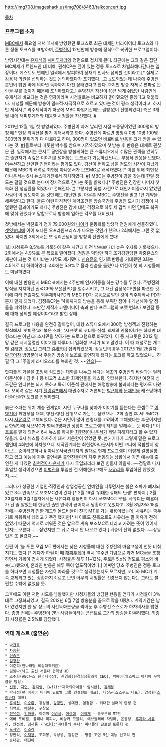 http://img708.imageshack.us/img708/8463/talkconcert.jpg

[[목차]]
=== 프로그램 소개 ===
[[MBC]]에서 목요일 저녁 11시에 방영했던 토크쇼로 최근 대세인 버라이어티 토크쇼와 다른 정통 토크쇼를 표방하며, [[주병진]]이 12년만에 방송에 정식으로 복귀한 프로그램이다.

방영시간대는 [[유재석]]의 [[해피투게더]]와 정면으로 겹치게 된다. 최근에는 그와 같은 집단MC체제가 트렌드인 데 비해, 권석CP는 깊이 있는 정통 토크쇼로 차별화해나간다는 입장이다. 게스트도 연예인 일색에서 탈피하여 정재계 인사도 섭외할 것이라고.[* 실제로 [[강용석]] 의원을 섭외하는 것도 논의하였다가 포기했다…고 보도되었는데 나중에 주병진 본인이 밝힌 바에 의하면 녹화까지 마친 상태였다고 한다. 하지만 방송 자체로 편파성 논란을 부를 것이기 때문에 포기하였다고.] 주병진은 자신이 10년 넘게 쉬었던 사람인데 유재석과 비교되는 것은 영광이라며 시청률로는 비교하지 말아줬으면 좋겠다고 덧붙였다. 시청률 때문에 방송이 말초적·자극적으로 흐르고 있다는 것이 평소 생각이라고. 하지만 제작사[* 외주제작이기 때문에 MBC 파업기간에도 결방 없이 진행되었다] 측은 3개월 내에 해피투게더와 대등한 시청률을 자신했다. [http://news.donga.com/Enter/Series01/3/09/20111201/42280952/1 #]

2011년 12월 1일 첫 방영되었다. 주병진이 과거 날리던 시절 초중딩이었던 300명의 방청객[* 현장 리액션을 받기 위해서라고 한다. 주병진에 따르면 방청객 0명 10명 100명 300명의 분위기가 다 다르다고 하며, 300명이 있으면 바로바로 반응을 크게 받을 수 있다는 것. [http://sports.chosun.com/news/news.htm?id=201111300100201550017546&ServiceDate=20111129 #]]들로부터 따뜻한 박수를 받으며 시작하였으며 첫 방송 후 반응은 대체로 괜찮은 편. 일각에서는 콘서트 공연장을 방불케하는 큰 스튜디오에서 수많은 관객을 앉혀두고 출연자가 속깊은 이야기를 털어놓는 토크쇼가 가능하겠느냐는 부정적 반응을 보였다. 어수선하고 산만한 진행이라는 평가도 있다. 강산이 변하고 남을 정도의 시간이 지났기 때문에 MBC의 배려로 최현정 아나운서가 보조MC로 배석하였다.[* 이를 위해 최현정 아나운서는 6시 뉴스매거진에서 하차하였다. [http://www.hankyung.com/news/app/newsview.php?aid=201111305848k&sid=0107&nid=007&ltype=1 #]] MBC는 주병진이 감을 찾는데 한달 정도는 걸릴 것으로 본다며 장기적으로 간다는 뜻을 밝혔다.[* 주병진은 긴장한 나머지 첫 녹화 전 청심환을 먹었다고 전해진다. [http://www.fnnews.com/view?ra=Sent1301m_View&corp=fnnews&arcid=11112913571554&cDateYear=2011&cDateMonth=11&cDateDay=29 #] 그렇지만 꽃뱀 사건으로 대인기피증까지 앓았던 사람이 이 정도까지 온 것만 해도 대단한 일. 아무튼 MBC는 주병진을 믿고 1년 계약을 해주었다고 한다. 물론 이런 파격적인 계약조건은 방송국간에 주병진 모시기 경쟁이 치열했던 결과이기도 하다.] 주병진은 감에 대한 걱정으로 하루 세 갑씩 피던 담배도 복귀에 맞춰 끊었다고 말함으로써 방송에 임하는 각오를 내비쳤다.

첫방에서는 박찬호가 정가 79,000원의 [[나이키]] 운동화를 방청객 전원에게 선물하였다. [[겟잇뷰티]]에 이어 또다른 오프라윈프리쇼가 나오는 것인가 했으나 2회에서는 그런 것 없었다. 하지만 3회에서는 또 실리콘냄비를 방청객 전원에게 쐈다!

1회 시청률은 8.5%를 기록하여 같은 시간대 이전 방송보다 더 높은 숫자를 기록했으나, 2회에서는 4.9%로 큰 폭으로 떨어졌다. 점잖은 덕담만 하다 조기강판당한 박중훈쇼의 재판이 되는 것 아니냐는 시각도 제기됐다. [[신승훈]]의 인기로 반등을 기대했던 3회는 4.5%로 더 하락하였다. 4회에는 5.9%로 올라 한숨을 돌렸으나 여전히 첫 회 시청률에도 미달하였다.

이에 대한 반응인지 MBC 측에서는 4주만에 인사이동을 하는 강수를 두었다. 주병진의 방식을 지지하던 권석CP와 오윤환PD를 철수시키고, 그 대신 김정욱CP만을 파견한 것. 이에 따라 연출자도 외주제작사PD와 MBC PD가 공동으로 맡던 것이 외주제작사 PD가 혼자 맡게 되었다. 김정욱CP는 "4회까지의 방송을 통해 부족한 점이나 개선해야 할 점들을 파악했다. 조만간 제작사 코엔미디어 측과 만나 프로그램의 포맷 변화나 보완점 등에 대해 상의할 예정이다"라고 밝힌 상태.

결국 프로그램 내용을 완전히 갈아엎어, 대형 스튜디오에서 300명 방청객과 진행하는 형식에서 '핫피플'과 '붉은 소파', '시크릿'의 코너를 신설. 화제의 인물(이기는 하지만 대형스타는 아닌)과 소시민을 찾아가는 프로그램으로 바뀌었다. 이 중 시크릿은 2012 멸망 같은 시시껄렁한 이야기를 다루더니 일회성 코너가 되고 말았다. 이 때 패널로는 개그맨 [[김태현]], [[장동민]] 그리고 [[김새롬]]이 섭외되었으며, 장동민의 경우 2012년 1월 25일자 [[황금어장]] 방영분에서 주병진 방송에 보조로 출연하게 됐다는 토크를 하고 있었으나… 하필 딱 그 1주일에 라디오스타를 녹화한 것. ~~[[안습]]]~~

핫피플은 거물을 초빙해 심도있는 대화를 나누고 싶다는 애초의 주병진의 바람과는 달리 이준석이나 김빛나 등 비교적 소소한 화제인물을 캐스팅, 인터뷰한다. 하지만 여전히 심도깊은 인터뷰는 되지 못하고 특히 이준석 편에서는 해명방송에 불과하다는 평가도 나왔다. 오히려 같은 시기 [[힐링캠프]]에서 대권주자로 거론되는 [[박근혜]]와 [[문재인]]을 캐스팅하여 아슬아슬한 토크를 진행하였다.

붉은 소파는 위치 계층 관계없이 시민 누구나를 찾아가 이야기를 듣는다는 콘셉트로 [[이병진]]이 최현정을 대체, 병진x병진 진행으로 가는 듯 싶었으나.. 2회 출연 후 서브MC가 다시 [[사유리]]로 교체되었다. 젊은 시민이 많아 연령대를 고려하여 교체했다는 후문이지만 [http://starin.edaily.co.kr/news/NewsRead.edy?newsid=01190646599401656&DCD=A10102&SCD=EA31 #] 한달만에 서브MC가 벌써 3명째인 상황이 프로그램의 처지를 말해주는 듯 하다.[* 이 프로를 맡게 되면서 6시 뉴스를 하차한 [[최현정]]아나운서가 제일 피해자라고 할 수 있지 않을까. 6시 뉴스를 하차하게 돼서 서운함이 있었던 듯. [http://www.tvreport.co.kr/?c=news&m=newsview&idx=175728 #] 거기다가 그렇게 맡은 프로그램인데 4회만에 하차했으니. 제작관계자는 최현정아나운서가 어떤 코너에 적합할지 찾아보는 중이라고하나 [http://star.mt.co.kr/view/stview.php?no=2012013010271446670&type=1&outlink=1 #] 아나운서국관계자의 말대로 현재 프로그램이 이렇게 갈팡질팡하고 있고 예능에 자주 출연해온 출연진들마저 자주 변동되는 상황에서 가끔 예능에 출연한 게 다였던 [[최현정]]아나운서가 다시 투입되리라 보긴 힘들지 않을까. ~~정말로 다시 투입할 생각이었으면 [[이병진]]을 투입한 건 이해한다고해도 [[사유리]]를 투입하진 않았겠지.~~]

그러다가 성공한 기업인·직장인과 창업성공한 연예인을 다루면서는 붉은 소파가 폐지되었고 3주 연속으로 보조MC없이 갔다.[* 2월 16일 '위대한 실패의 탄생' 편까지.] 2월 23일자와 3월 1일자에서는 사유리와 장동민이 다시 보조MC로 부활. 사유리는 레귤러가 된 줄 알았는데 한동안 출연 연락이 끊어져서 당황하고 있었다고. 3월 8일자와 15일자에는 주병진과 친한 개그맨 올드비들이 친목 MT를 가는 내용이었는데, 사유리는 깍두기로 끼워줘서 데리고 가주긴 했지만[* 나이로도 친목으로도 사유리는 낄 이유가 전혀 없었기 때문에 억지로 끼워준 것은 앞으로 계속 보조MC로 데리고 가려는 뜻이 있어서인지도 모른다…… 싶었지만 그 뒤로 다시 안 나오고 있다.] 비중이 전혀 없었다. ~~장동민은 또 잘렸다.~~

한편 이 '늘 푸른 모임 MT'편에서는 낮은 시청률에 대한 주병진의 마음고생이 언뜻 비춰지기도 했다.[* 게다가 하필 이 때 [[해피투게더]] 역시 10주년 기념으로 과거 MC들을 초청하면서 기획이 겹치게 되었다. 시청률은 해투 11~12%, 주토콘 5.x% 정도로 평소와 비슷(…)했으며, 온라인 반응은 해투 쪽이 압도적이었다.] 어쩌면 당초 주병진은 정통 토크를 하다보면 시청률은 자연히 따라올 것으로 생각했는지도 모르지만, 코너와 MC가 계속 교체되고 있는 상황까지 이르고 보면 아무리 시청률은 신경쓰지 않는다는 그라도 불편할 수밖에 없었을 듯.

그후에도 이런 저런 시도를 남발했지만 시청자들의 냉담한 반응을 얻다가 시청률이 3%대로 고정화되었고, 결국 2012년 6월 7일 방송분을 끝으로 막을 내렸다. 계약기간은 남아 있었지만 한 달 정도의 사전녹화분량을 찍어둔 후 주병진 스스로가 하차의사를 밝혔다. 종영 전에는 주병진이 만난 사람들이라는 콘셉트로 그간의 방송을 마무리했다. 최종회 시청률은 2.5%로 참담했다.

=== 역대 게스트 (출연순) ===
 * [[박찬호]]
 * [[차승원]]
 * [[신승훈]]
 * [[김창완]]
 * 이준석(한나라당 비상대책위원)
 * 김빛나(낙도 출신 서울대 합격생 [http://sports.chosun.com/news/news.htm?id=201201110000000000006768&ServiceDate=20120111 #])
 * 조주희(ABC뉴스 한국지국장), 한경희(한경희생활과학 CEO), 박혜아(웰스파고 아시아 무역금융 담당)
 * [[신동]], [[지연]], [[강지영]], [wiki:"제국의아이들" 임시완], [[김재경]]
 * 박세정(팬 아시아 미디어 글로벌 그룹 컨설턴트 대표), 나상균(죠스푸드 대표), 양정환([[소리바다]] 대표)
 * [[홍석천]], [[이승환]], 강성범, [[김경민]], 성대현, 염경환 - 위대한 실패의 탄생 편
 * 최백호, [[배철수]], 구창모
 * [[전유성]], [[임하룡]], 이성미 [[이경실]], [[이경애]], [[이휘재]] - 늘푸른회 MT편
 * 에바 포비엘, 폴리나 리피나, 비앙카 모블리, 에브둘레바 자밀라, 은동령, [[후지타 사유리]], 안선영, [[김새롬]] - [[wiki:"미녀들의 수다" 미녀들의]] 글로벌 토론회 편
 * [[노사연]], [[이소라]]
 * 정만식, [[이재용]], 조희봉, 박성웅, 김성균 - 명품 조연 5인 예능 신고식 편
 * [[송대관]], [[태진아]]
